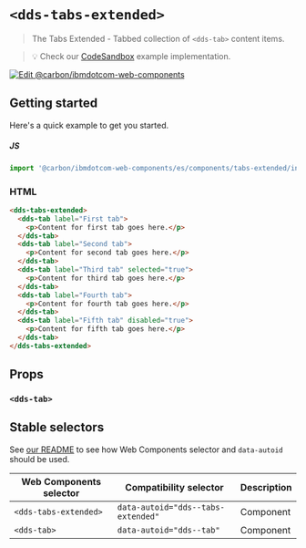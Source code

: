 
# `<dds-tabs-extended>`

> The Tabs Extended - Tabbed collection of `<dds-tab>` content items.

> 💡 Check our
> [CodeSandbox](https://githubbox.com/carbon-design-system/carbon-for-ibm-dotcom/tree/master/packages/web-components/examples/codesandbox/components/tabs-extended)
> example implementation.

[![Edit @carbon/ibmdotcom-web-components](https://codesandbox.io/static/img/play-codesandbox.svg)](https://githubbox.com/carbon-design-system/carbon-for-ibm-dotcom/tree/master/packages/web-components/examples/codesandbox/components/tabs-extended)

## Getting started

Here's a quick example to get you started.

##### JS

```javascript
import '@carbon/ibmdotcom-web-components/es/components/tabs-extended/index.js';
```

### HTML

```html
<dds-tabs-extended>
  <dds-tab label="First tab">
    <p>Content for first tab goes here.</p>
  </dds-tab>
  <dds-tab label="Second tab">
    <p>Content for second tab goes here.</p>
  </dds-tab>
  <dds-tab label="Third tab" selected="true">
    <p>Content for third tab goes here.</p>
  </dds-tab>
  <dds-tab label="Fourth tab">
    <p>Content for fourth tab goes here.</p>
  </dds-tab>
  <dds-tab label="Fifth tab" disabled="true">
    <p>Content for fifth tab goes here.</p>
  </dds-tab>
</dds-tabs-extended>
```

## Props

### `<dds-tab>`

<Props of="dds-tab" />
<Description markdown={markdownContents} />

## Stable selectors

See [our README](https://github.com/carbon-design-system/carbon-for-ibm-dotcom/tree/master/packages/web-components#stable-selectors-for-analytics-and-integratione2e-testing-in-web-components) to see how Web Components selector and `data-autoid` should be used.

| Web Components selector | Compatibility selector             | Description |
| ----------------------- | ---------------------------------- | ----------- |
| `<dds-tabs-extended>`   | `data-autoid="dds--tabs-extended"` | Component   |
| `<dds-tab>`             | `data-autoid="dds--tab"`           | Component   |

<Description markdown={contributing} />
